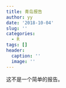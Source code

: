 ```yaml
---
title: 青岛报告
author: yy
date: '2018-10-04'
slug: ''
categories:
  - R
tags: []
header:
  caption: ''
  image: ''
---
```



这不是一个简单的报告。

